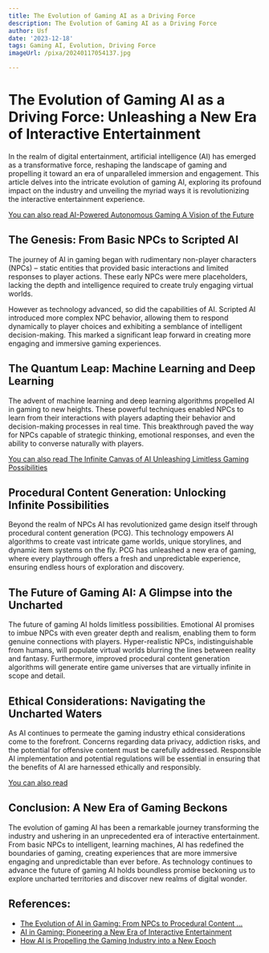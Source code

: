 ```yaml
---
title: The Evolution of Gaming AI as a Driving Force
description: The Evolution of Gaming AI as a Driving Force
author: Usf
date: '2023-12-18'
tags: Gaming AI, Evolution, Driving Force
imageUrl: /pixa/20240117054137.jpg

---
```

# The Evolution of Gaming AI as a Driving Force: Unleashing a New Era of Interactive Entertainment

In the realm of digital entertainment, artificial intelligence (AI) has  emerged as a transformative force, reshaping the landscape  of gaming and propelling it toward an era of unparalleled immersion and engagement. This article delves into the intricate evolution of gaming AI, exploring its profound impact on the industry  and unveiling the myriad  ways it is  revolutionizing the interactive entertainment experience.

[You can also read AI-Powered Autonomous Gaming A Vision of the Future](AI-Powered%20Autonomous%20Gaming%20A%20Vision%20of%20the%20Future)


## The Genesis: From Basic NPCs to Scripted AI

The journey of AI in gaming began with rudimentary non-player characters (NPCs)  – static  entities that provided basic interactions and limited responses to player actions. These early NPCs were mere placeholders, lacking the depth and intelligence required  to create truly engaging  virtual worlds.

However as technology advanced, so did the capabilities of AI. Scripted AI introduced more complex NPC behavior, allowing them to respond dynamically to player choices and exhibiting a semblance of intelligent decision-making. This marked  a significant leap forward in creating more engaging and immersive gaming experiences.

## The Quantum  Leap: Machine Learning and Deep Learning

The advent of machine learning and  deep  learning algorithms propelled AI in gaming to new  heights. These powerful techniques enabled NPCs  to learn from  their interactions with players adapting their behavior and decision-making processes in real time. This breakthrough paved the  way  for NPCs capable of strategic thinking, emotional responses, and even the ability to converse naturally with players.

[You can also read The Infinite Canvas of AI Unleashing  Limitless Gaming Possibilities](The%20Infinite%20Canvas%20of%20AI%20Unleashing%20Limitless%20Gaming%20Possibilities)


## Procedural Content Generation: Unlocking Infinite Possibilities

Beyond the realm  of NPCs AI has revolutionized game design itself through procedural content generation (PCG). This technology empowers AI algorithms to  create vast intricate game worlds, unique storylines,  and dynamic item systems  on the fly.  PCG has unleashed a new era of gaming, where every playthrough offers a fresh and unpredictable experience, ensuring endless hours  of exploration and discovery.

## The Future of Gaming AI: A Glimpse into the Uncharted

The future of  gaming AI holds limitless possibilities. Emotional AI promises to imbue NPCs with even greater depth and realism, enabling  them to form genuine connections with players.  Hyper-realistic NPCs,  indistinguishable from humans,  will  populate virtual worlds blurring the  lines between  reality  and fantasy. Furthermore, improved procedural content generation algorithms will  generate entire game universes that are virtually infinite  in scope and detail.

## Ethical  Considerations: Navigating the Uncharted Waters

As AI continues to permeate the gaming industry ethical considerations come to  the forefront. Concerns regarding data privacy, addiction risks, and the potential for offensive content must be  carefully addressed. Responsible AI implementation and potential regulations will  be essential in ensuring that the benefits of AI are harnessed ethically  and responsibly.

[You can also read ]()


## Conclusion: A New Era  of Gaming Beckons

The evolution of gaming AI has  been a remarkable  journey transforming the industry  and ushering in an unprecedented  era of interactive entertainment. From basic NPCs to intelligent, learning machines, AI has redefined the boundaries of gaming, creating experiences that  are more immersive engaging and unpredictable than ever  before. As technology continues  to advance the  future of gaming AI  holds boundless promise beckoning  us to explore uncharted territories  and discover new realms of digital wonder.

## References:
- [The Evolution of AI in Gaming: From NPCs to Procedural Content ...](https://medium.com/technology-buzz/the-evolution-of-ai-in-gaming-from-npcs-to-procedural-content-generation-2b8ac0d7db90)
- [AI in Gaming: Pioneering a New Era of Interactive Entertainment](https://www.linkedin.com/pulse/ai-gaming-pioneering-new-era-interactive-entertainment)
- [How AI is Propelling the Gaming Industry into a New Epoch](https://appinventiv.com/blog/ai-in-gaming/)
